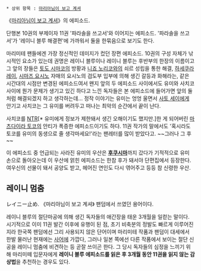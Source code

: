 * 상위 항목 : [[마리아님이 보고 계셔]]


《[[마리아님이 보고 계셔]]》의 에피소드.

단행본 10권의 부제이자 11권 '파라솔을 쓰고서'와 이어지는 에피소드. '파라솔을 쓰고서'가 '레이니 블루 해결편'에 가까워서 둘을 한묶음으로 보기도 한다.

마리미테 팬들에겐 가장 정신적인 데미지가 컸던 장편 에피소드. 10권의 구성 자체가 낚시적인 요소가 있는데 권명은 레이니 블루이나 레이니 블루는 후반부의 한장의 이름이고 그 앞의 장들은 [[토도 시마코]]의 방황과 [[니죠 노리코]]와의 쇠르 성립을 통한 해결, [[하세쿠라 레이]], [[시마즈 요시노]] 자매의 요시노의 검도부 입부에 의해 생긴 갈등과 화해라는, 같은 시간대의 시점만 변경된 에피소드여서 왠지 앞의 두 에피소드 사이에서도 유미와 사치코 사이에 뭔가 문제가 생기고 있긴 하다고 느낀 독자들은 본 에피소드에 들어가면 앞의 둘처럼 해결되겠지 하고 생각하는데… 정작 이야기는 유미는 엉엉 울면서 [[사토 세이]]에게 안기고 사치코는 그 유미를 버려두고 떠나는 최악의 순간에서 끝이 난다.

사치코를 [[NTR]][* 유미에게 정보가 제한돼서 생긴 오해이기도 했지만.]한 게 되어버린 [[마츠다이라 토코]]의 안티가 폭증한 에피소드이기도 하다. 11권 작가의 말에서도 '혹시라도 토코를 유미의 동생으로 줄 생각마세요!'라는 팬레터를 많이 받았다고. ~~그러나 그 후~~

이 에피소드 중 언급되는 사라진 유미의 우산은 '''[[후쿠시마]]'''까지 갔다가 기적적으로 유미 손으로 돌아오는데 이 우산에 얽힌 에피소드는 한참 후가 돼서야 단편집에서 등장한다. 여우신의 선물이 돼서 공양도 받고, 헤어진 연인도 다시 엮어주고 등등 참 신령한 우산. 

== 레이니 멈춤 ==
レイニー止め. 《마리아님이 보고 계셔》 팬덤에서 쓰였던 용어이다.

레이니 블루의 절단마공에 의해 생긴 독자들의 애간장을 태운 3개월을 일컫는 말이다. 시기적으로 이미 11권 발간 이후에 유행이 된 점, 초기 비축분의 정발도 빠르게 이루어진지라 한국쪽 팬덤에선 그리 사용되지 않은 단어이며 마리미테 작품과 팬덤이 대세에서 한발 물러난 현재에는 [[사어]]에 가깝다, 그러나 일본 쪽에선 다른 작품에서 보이는 절단 신공을 레이니 멈춤에 비견하는 등 곧잘 쓰이곤 한다. 그 당시 독자들의 심정을 느끼기 위해 마리미떼 입문자에게 '''레이니 블루 에피소드를 읽은 후 3개월 동안 11권을 읽지 않는 감상법'''을 추천하는 경우도 있다.
